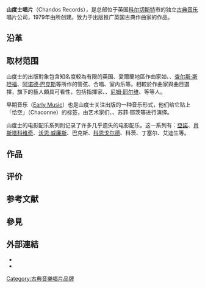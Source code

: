 {{roughtranslation|time=2014-07-20T14:09:19+00:00}}
{{Infobox record label <!-- Quoted from en.wikipedia.org See Wikipedia:WikiProject_Music -->
| name        = 山度士唱片<br/><small>Chandos Records</small>
| image_name  = Chandos Records.png
| image_size  = <!-- size -->
| image_bg    = <!-- (background color for logo, should remain empty/white unless required) -->
| parent      = <!-- parent company, such as "[[Warner_Music_Group|Warner Music Group]]" -->
| founded     = {{start date|df=yes|1979}} 
| founder     = Brian Couzens
| status      = <!-- leave blank unless "Inactive" or "Defunct" -->
| distributor = <!-- distributors, separate with commas or <br /> -->
| genre       = [[古典音樂|古典音樂]]
| country     = {{UK}}
| location    = [[科尔切斯特|科尔切斯特]]
| url         = {{URL|http://www.chandos.net}}
}}

'''山度士唱片'''（Chandos Records），是总部位于英国[[科尔切斯特|科尔切斯特]]市的独立[[古典音乐|古典音乐]]唱片公司，1979年由{{link-en|Brian Couzens|Brian Couzens}}所创建。致力于出版推广英国古典作曲家的作品。

== 沿革 ==
{{expand section}}

== 取材范围 ==
山度士的出版對象包含知名度較為有限的英国、愛爾蘭地區作曲家如{{link-en|赫伯特·豪威尔斯|Herbert Howells}}、{{link-en|杰拉尔德·芬齐|Gerald Finzi}}、[[查尔斯·维利尔斯·斯坦福|查尔斯·斯坦福]]、[[阿诺德·巴克斯|阿诺德·巴克斯]]等所作的管弦、合唱、室内乐等。相較於作曲家與曲目選擇，旗下的藝人頗具可看性，包括指揮家{{link-en|理查德·希科克斯|Richard Hickox}}、{{link-en|贾南德雷亚·诺赛德|Gianandrea Noseda}}、[[尼姆·耶尔维|尼姆·耶尔维]]、{{link-en|弗农·汉德利|Vernon Handley}}等等人。

早期音乐（[[早期古典音樂|Early Music]]）也是山度士关注出版的一种音乐形式，他们给它贴上「恰空」（Chaconne）的标签，由艺术家们{{link-en|珀塞尔四重奏|Purcell Quartet}}、{{link-en|90音乐学院|Collegium Musicum 90}}、苏菲·耶茨等进行演绎。

山度士的电影配乐系列則记录了许多几乎遗失的电影配乐。这一系列有：[[馬爾康·亞諾|亞諾]]、[[德米特里·德米特里耶维奇·肖斯塔科维奇|肖斯塔科维奇]]、[[雷夫·佛漢·威廉斯|沃恩·威廉斯]]、巴克斯、[[埃里希·科恩戈尔德|科恩戈尔德]]、科茨、丁塞尔、艾迪生等。

== 作品 ==
{{expand section}}

== 评价 ==
{{Cquote2 | （山度士唱片）维也纳式的摩登主义，崇高理想和颓废丧气式的冲突，总是带着深刻的颠覆性的特点...他大胆不可预知的（作曲家和指挥的）组合使人们联想到德国的表现主义，魏玛酒店和奥地利式的讽刺...他是一位迷人而才华横溢、疯狂的乐曲解说员和指挥家，完全启发了BBC交响乐团的产品。听之绝对是一场冒险！

—— Classic FM杂志

''Viennese modernism, with its clash of high ideals and decadence, always carried profoundly subversive traits...whose defiantly unpredictable compositions also hook into German Expressionism, Weimar cabaret and Austrian irony...He’s in mesmerising form as singing narrator and conductor in this brilliant, mad, totally inspired BBC Philharmonic production. Definitely one for the adventurous!''

——Claasic FM Magazine <ref>Chandos官网应用的Classic FM杂志的评论 {{cite web |url=http://www.chandos.net/OrderingInformation05.asp |title=存档副本 |accessdate=2014-07-20 |deadurl=yes |archiveurl=https://web.archive.org/web/20141108111739/http://www.chandos.net/OrderingInformation05.asp |archivedate=2014-11-08 }}</ref>}}

== 参考文献 ==
<references/>

== 參見 ==
{{Portal box|古典音樂}}

== 外部連結 ==
* {{Official website|https://www.chandos.net/}}
* {{Discogs artist|42471}}

{{Authority control}}

{{DEFAULTSORT:Chandos Records}}
[[Category:古典音樂唱片品牌|Category:古典音樂唱片品牌]]